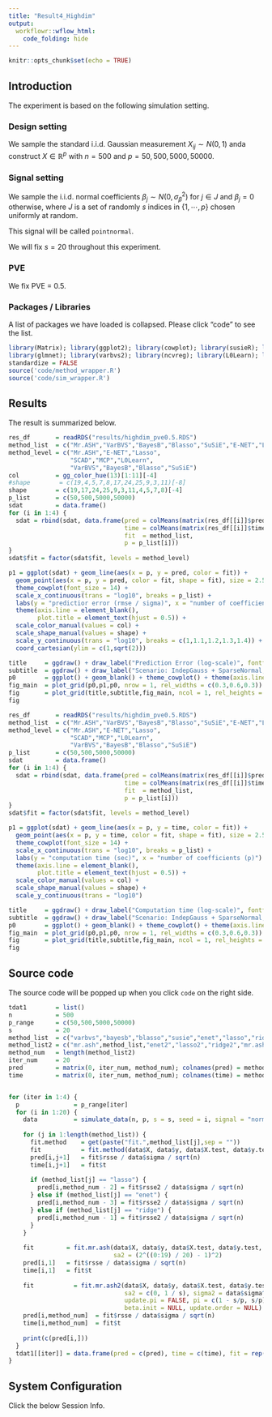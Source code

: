 ```yaml
---
title: "Result4_Highdim"
output:
  workflowr::wflow_html:
    code_folding: hide
---
```


```r
knitr::opts_chunk$set(echo = TRUE)
```

## Introduction

The experiment is based on the following simulation setting.

### Design setting

We sample the standard i.i.d. Gaussian measurement $X_{ij} \sim N(0,1)$ anda construct $X \in \mathbb{R}^p$ with $n = 500$ and $p = 50,500,5000,50000$.

### Signal setting

We sample the i.i.d. normal coefficients $\beta_j \sim N(0,\sigma_\beta^2)$ for $j \in J$ and $\beta_ j = 0$ otherwise, where $J$ is a set of randomly $s$ indices in $\{1,⋯,p\}$ chosen uniformly at random.

This signal will be called `pointnormal`.

We will fix $s = 20$ throughout this experiment.

### PVE

We fix PVE = 0.5.

### Packages / Libraries

A list of packages we have loaded is collapsed. Please click "code" to see the list.

```r
library(Matrix); library(ggplot2); library(cowplot); library(susieR); library(BGLR);
library(glmnet); library(varbvs2); library(ncvreg); library(L0Learn); library(varbvs);
standardize = FALSE
source('code/method_wrapper.R')
source('code/sim_wrapper.R')
```

## Results

The result is summarized below. 

```r
res_df       = readRDS("results/highdim_pve0.5.RDS")
method_list  = c("Mr.ASH","VarBVS","BayesB","Blasso","SuSiE","E-NET","Lasso","SCAD","MCP","L0Learn")
method_level = c("Mr.ASH","E-NET","Lasso",
                 "SCAD","MCP","L0Learn",
                 "VarBVS","BayesB","Blasso","SuSiE")
col          = gg_color_hue(13)[1:11][-4]
#shape        = c(19,4,5,7,8,17,24,25,9,3,11)[-8]
shape        = c(19,17,24,25,9,3,11,4,5,7,8)[-4]
p_list       = c(50,500,5000,50000)
sdat         = data.frame()
for (i in 1:4) {
  sdat = rbind(sdat, data.frame(pred = colMeans(matrix(res_df[[i]]$pred, 20, 10)),
                                time = colMeans(matrix(res_df[[i]]$time, 20, 10)),
                                fit  = method_list,
                                p = p_list[i]))
}
sdat$fit = factor(sdat$fit, levels = method_level)

p1 = ggplot(sdat) + geom_line(aes(x = p, y = pred, color = fit)) +
  geom_point(aes(x = p, y = pred, color = fit, shape = fit), size = 2.5) +
  theme_cowplot(font_size = 14) +
  scale_x_continuous(trans = "log10", breaks = p_list) +
  labs(y = "predictior error (rmse / sigma)", x = "number of coefficients (p)") +
  theme(axis.line = element_blank(),
        plot.title = element_text(hjust = 0.5)) +
  scale_color_manual(values = col) +
  scale_shape_manual(values = shape) +
  scale_y_continuous(trans = "log10", breaks = c(1,1.1,1.2,1.3,1.4)) +
  coord_cartesian(ylim = c(1,sqrt(2)))

title     = ggdraw() + draw_label("Prediction Error (log-scale)", fontface = 'bold', size = 20) 
subtitle  = ggdraw() + draw_label("Scenario: IndepGauss + SparseNormal, n = 500, p = 50, 500, 5000, 50000, pve = 0.5", fontface  = 'bold', size = 18) 
p0        = ggplot() + geom_blank() + theme_cowplot() + theme(axis.line = element_blank())
fig_main  = plot_grid(p0,p1,p0, nrow = 1, rel_widths = c(0.3,0.6,0.3))
fig       = plot_grid(title,subtitle,fig_main, ncol = 1, rel_heights = c(0.06,0.06,0.95))
fig
```

```r
res_df       = readRDS("results/highdim_pve0.5.RDS")
method_list  = c("Mr.ASH","VarBVS","BayesB","Blasso","SuSiE","E-NET","Lasso","SCAD","MCP","L0Learn")
method_level = c("Mr.ASH","E-NET","Lasso",
                 "SCAD","MCP","L0Learn",
                 "VarBVS","BayesB","Blasso","SuSiE")
p_list       = c(50,500,5000,50000)
sdat         = data.frame()
for (i in 1:4) {
  sdat = rbind(sdat, data.frame(pred = colMeans(matrix(res_df[[i]]$pred, 20, 10)),
                                time = colMeans(matrix(res_df[[i]]$time, 20, 10)),
                                fit  = method_list,
                                p = p_list[i]))
}
sdat$fit = factor(sdat$fit, levels = method_level)

p1 = ggplot(sdat) + geom_line(aes(x = p, y = time, color = fit)) +
  geom_point(aes(x = p, y = time, color = fit, shape = fit), size = 2.5) +
  theme_cowplot(font_size = 14) +
  scale_x_continuous(trans = "log10", breaks = p_list) +
  labs(y = "computation time (sec)", x = "number of coefficients (p)") +
  theme(axis.line = element_blank(),
        plot.title = element_text(hjust = 0.5)) +
  scale_color_manual(values = col) +
  scale_shape_manual(values = shape) +
  scale_y_continuous(trans = "log10")

title     = ggdraw() + draw_label("Computation time (log-scale)", fontface = 'bold', size = 20) 
subtitle  = ggdraw() + draw_label("Scenario: IndepGauss + SparseNormal, n = 500, p = 50, 500, 5000, 50000, pve = 0.5", fontface  = 'bold', size = 18) 
p0        = ggplot() + geom_blank() + theme_cowplot() + theme(axis.line = element_blank())
fig_main  = plot_grid(p0,p1,p0, nrow = 1, rel_widths = c(0.3,0.6,0.3))
fig       = plot_grid(title,subtitle,fig_main, ncol = 1, rel_heights = c(0.06,0.06,0.95))
fig
```

## Source code

The source code will be popped up when you click `code` on the right side. 

```r
tdat1        = list()
n            = 500
p_range      = c(50,500,5000,50000)
s            = 20
method_list  = c("varbvs","bayesb","blasso","susie","enet","lasso","ridge","scad2","mcp2","l0learn")
method_list2 = c("mr.ash",method_list,"enet2","lasso2","ridge2","mr.ash.opt")
method_num   = length(method_list2)
iter_num     = 20
pred         = matrix(0, iter_num, method_num); colnames(pred) = method_list2
time         = matrix(0, iter_num, method_num); colnames(time) = method_list2


for (iter in 1:4) {
  p               = p_range[iter]
  for (i in 1:20) {
    data          = simulate_data(n, p, s = s, seed = i, signal = "normal", pve = 0.5)
    
    for (j in 1:length(method_list)) {
      fit.method    = get(paste("fit.",method_list[j],sep = ""))
      fit           = fit.method(data$X, data$y, data$X.test, data$y.test, seed = i)
      pred[i,j+1]   = fit$rsse / data$sigma / sqrt(n)
      time[i,j+1]   = fit$t
      
      if (method_list[j] == "lasso") {
        pred[i,method_num - 2] = fit$rsse2 / data$sigma / sqrt(n)
      } else if (method_list[j] == "enet") {
        pred[i,method_num - 3] = fit$rsse2 / data$sigma / sqrt(n)
      } else if (method_list[j] == "ridge") {
        pred[i,method_num - 1] = fit$rsse2 / data$sigma / sqrt(n)
      }
    }
    
    fit         = fit.mr.ash(data$X, data$y, data$X.test, data$y.test, seed = i,
                             sa2 = (2^((0:19) / 20) - 1)^2)
    pred[i,1]   = fit$rsse / data$sigma / sqrt(n)
    time[i,1]   = fit$t
    
    fit           = fit.mr.ash2(data$X, data$y, data$X.test, data$y.test, seed = i,
                                sa2 = c(0, 1 / s), sigma2 = data$sigma^2,
                                update.pi = FALSE, pi = c(1 - s/p, s/p),
                                beta.init = NULL, update.order = NULL)
    pred[i,method_num]  = fit$rsse / data$sigma / sqrt(n)
    time[i,method_num]  = fit$t
    
    print(c(pred[i,]))
  }
  tdat1[[iter]] = data.frame(pred = c(pred), time = c(time), fit = rep(method_list2, each = 20))
}
```

## System Configuration

Click the below Session Info.